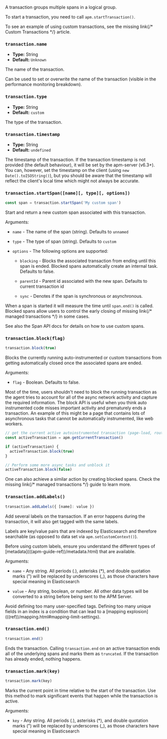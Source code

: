 

<div id="transaction-api"></div>

A transaction groups multiple spans in a logical group.

To start a transaction,
you need to call <DocLink id="serverlessObservabilityApmAgentsRumApi" section="apmstarttransaction">`apm.startTransaction()`</DocLink>.

To see an example of using custom transactions,
see the <DocBadge><DocIcon size="s" type="unlink" title="missing link"/> missing link</DocBadge>{/*  <DocLink id="enApmAgentRumJsCustomTransactions">Custom Transactions</DocLink> */} article.

<div id="transaction-name"></div>

### `transaction.name`

* **Type:** String
* **Default:** `Unknown`

The name of the transaction.

Can be used to set or overwrite the name of the transaction (visible in the performance monitoring breakdown).

<div id="transaction-type"></div>

### `transaction.type`

* **Type:** String
* **Default:** `custom`

The type of the transaction.

<div id="transaction-timestamp"></div>

### `transaction.timestamp`

* **Type:** String
* **Default:** `undefined`

The timestamp of the transaction.
If the transaction timestamp is not provided (the default behaviour), it will be set by the apm-server (v6.3+).
You can, however, set the timestamp on the client (using `new Date().toISOString()`), but you should be aware that the timestamp will reflect the client's local time
which might not always be accurate.

<div id="transaction-start-span"></div>

### `transaction.startSpan([name][, type][, options])`

```js
const span = transaction.startSpan('My custom span')
```

Start and return a new custom span associated with this transaction.

Arguments:

* `name` - The name of the span (string). Defaults to `unnamed`

* `type` - The type of span (string). Defaults to `custom`

* `options` - The following options are supported:

    * `blocking` - Blocks the associated transaction from ending until this span is ended. Blocked spans
        automatically create an internal task. Defaults to false.

    * `parentId` - Parent id associated with the new span. Defaults to current transaction id

    * `sync` - Denotes if the span is synchronous or asynchronous.

When a span is started it will measure the time until <DocLink id="serverlessObservabilityApmAgentsRumApi" section="spanend">`span.end()`</DocLink> is called. Blocked
spans allow users to control the early closing of <DocBadge><DocIcon size="s" type="unlink" title="missing link"/> missing link</DocBadge>{/*  <DocLink id="enApmAgentRumJsCustomTransactions" section="creating-a-managed-transaction">managed transactions</DocLink> */} in some cases.

See also the <DocLink id="serverlessObservabilityApmAgentsRumApi">Span API</DocLink> docs for details on how to use custom spans.

<div id="transaction-block"></div>

### `transaction.block(flag)`

```js
transaction.block(true)
```

Blocks the currently running auto-instrumented or custom transactions from getting automatically closed once the associated spans are ended.

Arguments:

* `flag` - Boolean. Defaults to false.

Most of the time, users shouldn't need to block the running transaction as the agent tries to account for all of the async network activity and capture
the required information. The block API is useful when you think auto instrumented code misses important activity and prematurely ends a transaction.
An example of this might be a page that contains lots of asynchronous tasks that cannot be automatically instrumented, like web workers.

```js
// get the current active autoinstrumented transaction (page-load, route-change, etc.)
const activeTransaction = apm.getCurrentTransaction()

if (activeTransaction) {
  activeTransaction.block(true)
}

// Perform some more async tasks and unblock it
activeTransaction.block(false)
```

One can also achieve a similar action by creating blocked spans. Check the <DocBadge><DocIcon size="s" type="unlink" title="missing link"/> missing link</DocBadge>{/*  <DocLink id="enApmAgentRumJsCustomTransactions" section="creating-a-managed-transaction">managed transactions</DocLink> */} guide to learn more.

<div id="transaction-add-labels"></div>

### `transaction.addLabels()`

```js
transaction.addLabels({ [name]: value })
```

Add several labels on the transaction. If an error happens during the transaction,
it will also get tagged with the same labels.

Labels are key/value pairs that are indexed by Elasticsearch and therefore searchable (as opposed to data set via <DocLink id="serverlessObservabilityApmAgentsRumApi" section="apmsetcustomcontext">`apm.setCustomContext()`</DocLink>).

<DocCallOut title="Tip">
Before using custom labels, ensure you understand the different types of
[metadata](((apm-guide-ref))/metadata.html) that are available.
</DocCallOut>

Arguments:

* `name` - Any string. All periods (.), asterisks (*), and double quotation marks (") will be replaced by underscores (_), as those characters have special meaning in Elasticsearch

* `value` - Any string, boolean, or number. All other data types will be converted to a string
    before being sent to the APM Server.

<DocCallOut title="Warning" color="warning">
Avoid defining too many user-specified tags.
Defining too many unique fields in an index is a condition that can lead to a
[mapping explosion](((ref))/mapping.html#mapping-limit-settings).
</DocCallOut>

<div id="transaction-end"></div>

### `transaction.end()`

```js
transaction.end()
```

Ends the transaction. Calling `transaction.end` on an active transaction ends all of the underlying spans and marks them as `truncated`.
If the transaction has already ended, nothing happens.

<div id="transaction-mark"></div>

### `transaction.mark(key)`

```js
transaction.mark(key)
```

Marks the current point in time relative to the start of the transaction.
Use this method to mark significant events that happen while the transaction is active.

Arguments:

* `key` -  Any string. All periods (.), asterisks (*), and double quotation marks (") will be replaced by underscores (_), as those characters have special meaning in Elasticsearch


